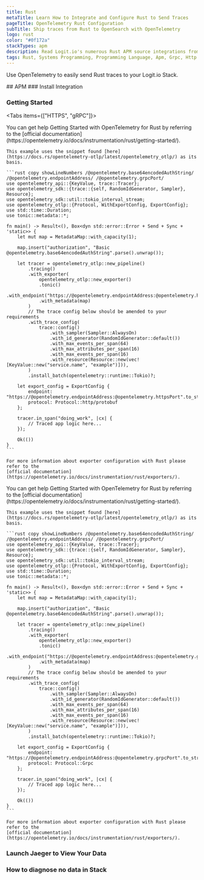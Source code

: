 ```yaml
---
title: Rust
metaTitle: Learn How to Integrate and Configure Rust to Send Traces
pageTitle: OpenTelemetry Rust Configuration
subTitle: Ship traces from Rust to OpenSearch with OpenTelemetry
logo: rust
color: "#0f172a"
stackTypes: apm
description: Read Logit.io's numerous Rust APM source integrations from Logit.io documentation to learn how to send Rust data to Logit.io
tags: Rust, Systems Programming, Programming Language, Apm, Grpc, Http
---
```


Use OpenTelemetry to easily send Rust traces to your Logit.io Stack.

<Steps>
  ## APM
  ### Install Integration
  <InstallIntegration/>
  
  ### Getting Started

  <Tabs items={["HTTPS", "gRPC"]}>
  
  <Tab>
    You can get help Getting Started with OpenTelemetry for Rust by referring to the 
    [official documentation](https://opentelemetry.io/docs/instrumentation/rust/getting-started/). 

    This example uses the snippet found [here](https://docs.rs/opentelemetry-otlp/latest/opentelemetry_otlp/) as its basis.

    ```rust copy showLineNumbers /@opentelemetry.base64encodedAuthString/ /@opentelemetry.endpointAddress/ /@opentelemetry.grpcPort/
    use opentelemetry_api::{KeyValue, trace::Tracer};
    use opentelemetry_sdk::{trace::{self, RandomIdGenerator, Sampler}, Resource};
    use opentelemetry_sdk::util::tokio_interval_stream;
    use opentelemetry_otlp::{Protocol, WithExportConfig, ExportConfig};
    use std::time::Duration;
    use tonic::metadata::*;

    fn main() -> Result<(), Box<dyn std::error::Error + Send + Sync + 'static>> {
        let mut map = MetadataMap::with_capacity(1);

        map.insert("authorization", "Basic @opentelemetry.base64encodedAuthString".parse().unwrap());

        let tracer = opentelemetry_otlp::new_pipeline()
            .tracing()
            .with_exporter(
                opentelemetry_otlp::new_exporter()
                .tonic()
                .with_endpoint("https://@opentelemetry.endpointAddress:@opentelemetry.httpsPort")
                .with_metadata(map)
            )
            // The trace config below should be amended to your requirements
            .with_trace_config(
                trace::config()
                    .with_sampler(Sampler::AlwaysOn)
                    .with_id_generator(RandomIdGenerator::default())
                    .with_max_events_per_span(64)
                    .with_max_attributes_per_span(16)
                    .with_max_events_per_span(16)
                    .with_resource(Resource::new(vec![KeyValue::new("service.name", "example")])),
            )
            .install_batch(opentelemetry::runtime::Tokio)?;

        let export_config = ExportConfig {
            endpoint: "https://@opentelemetry.endpointAddress:@opentelemetry.httpsPort".to_string(),
            protocol: Protocol::http/protobuf
        };

        tracer.in_span("doing_work", |cx| {
            // Traced app logic here...
        });

        Ok(())
    }
    ```

    For more information about exporter configuration with Rust please refer to the 
    [official documentation](https://opentelemetry.io/docs/instrumentation/rust/exporters/).
  </Tab>

  <Tab>
    You can get help Getting Started with OpenTelemetry for Rust by referring to the 
    [official documentation](https://opentelemetry.io/docs/instrumentation/rust/getting-started/). 

    This example uses the snippet found [here](https://docs.rs/opentelemetry-otlp/latest/opentelemetry_otlp/) as its basis.

    ```rust copy showLineNumbers /@opentelemetry.base64encodedAuthString/ /@opentelemetry.endpointAddress/ /@opentelemetry.grpcPort/
    use opentelemetry_api::{KeyValue, trace::Tracer};
    use opentelemetry_sdk::{trace::{self, RandomIdGenerator, Sampler}, Resource};
    use opentelemetry_sdk::util::tokio_interval_stream;
    use opentelemetry_otlp::{Protocol, WithExportConfig, ExportConfig};
    use std::time::Duration;
    use tonic::metadata::*;

    fn main() -> Result<(), Box<dyn std::error::Error + Send + Sync + 'static>> {
        let mut map = MetadataMap::with_capacity(1);

        map.insert("authorization", "Basic @opentelemetry.base64encodedAuthString".parse().unwrap());

        let tracer = opentelemetry_otlp::new_pipeline()
            .tracing()
            .with_exporter(
                opentelemetry_otlp::new_exporter()
                .tonic()
                .with_endpoint("https://@opentelemetry.endpointAddress:@opentelemetry.grpcPort")
                .with_metadata(map)
            )
            // The trace config below should be amended to your requirements
            .with_trace_config(
                trace::config()
                    .with_sampler(Sampler::AlwaysOn)
                    .with_id_generator(RandomIdGenerator::default())
                    .with_max_events_per_span(64)
                    .with_max_attributes_per_span(16)
                    .with_max_events_per_span(16)
                    .with_resource(Resource::new(vec![KeyValue::new("service.name", "example")])),
            )
            .install_batch(opentelemetry::runtime::Tokio)?;

        let export_config = ExportConfig {
            endpoint: "https://@opentelemetry.endpointAddress:@opentelemetry.grpcPort".to_string(),
            protocol: Protocol::Grpc
        };

        tracer.in_span("doing_work", |cx| {
            // Traced app logic here...
        });

        Ok(())
    }
    ```

    For more information about exporter configuration with Rust please refer to the 
    [official documentation](https://opentelemetry.io/docs/instrumentation/rust/exporters/).
  </Tab>

  </Tabs>

  ### Launch Jaeger to View Your Data

  <LaunchVisualizer type="apm" />

  ### How to diagnose no data in Stack

  <DiagnoseNoData />
</Steps>